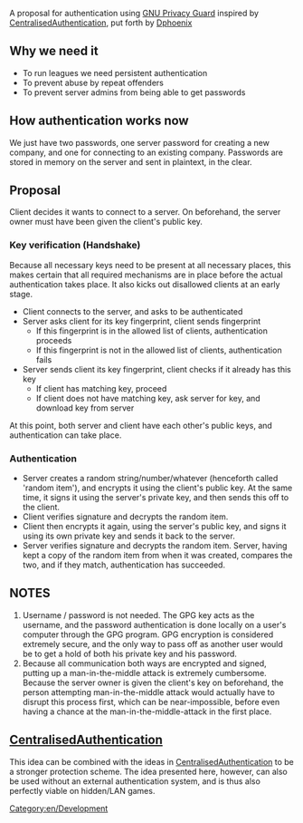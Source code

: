 {{Template:Obsolete}}

A proposal for authentication using [http://gnupg.org/ GNU Privacy Guard] inspired by [[Main/en/Miscellaneous suggestions/Centralised authentication|CentralisedAuthentication]], put forth by [[Archive/en/Dphoenix|Dphoenix]]

== Why we need it ==

* To run leagues we need persistent authentication
* To prevent abuse by repeat offenders
* To prevent server admins from being able to get passwords

== How authentication works now ==

We just have two passwords, one server password for creating a new company, and one for connecting to an existing company. Passwords are stored in memory on the server and sent in plaintext, in the clear.

== Proposal ==

Client decides it wants to connect to a server. On beforehand, the server owner must have been given the client's public key.

=== Key verification (Handshake) ===

Because all necessary keys need to be present at all necessary places, this makes certain that all required mechanisms are in place before the actual authentication takes place. It also kicks out disallowed clients at an early stage.

* Client connects to the server, and asks to be authenticated
* Server asks client for its key fingerprint, client sends fingerprint
** If this fingerprint is in the allowed list of clients, authentication proceeds
** If this fingerprint is not in the allowed list of clients, authentication fails
* Server sends client its key fingerprint, client checks if it already has this key
** If client has matching key, proceed
** If client does not have matching key, ask server for key, and download key from server

At this point, both server and client have each other's public keys, and authentication can take place.

=== Authentication ===

* Server creates a random string/number/whatever (henceforth called 'random item'), and encrypts it using the client's public key. At the same time, it signs it using the server's private key, and then sends this off to the client.
* Client verifies signature and decrypts the random item.
* Client then encrypts it again, using the server's public key, and signs it using its own private key and sends it back to the server.
* Server verifies signature and decrypts the random item. Server, having kept a copy of the random item from when it was created, compares the two, and if they match, authentication has succeeded.

== NOTES ==

# Username / password is not needed. The GPG key acts as the username, and the password authentication is done locally on a user's computer through the GPG program. GPG encryption is considered extremely secure, and the only way to pass off as another user would be to get a hold of both his private key and his password.
# Because all communication both ways are encrypted and signed, putting up a man-in-the-middle attack is extremely cumbersome. Because the server owner is given the client's key on beforehand, the person attempting man-in-the-middle attack would actually have to disrupt this process first, which can be near-impossible, before even having a chance at the man-in-the-middle-attack in the first place.

== [[Main/en/Miscellaneous suggestions/Centralised authentication|CentralisedAuthentication]] ==

This idea can be combined with the ideas in [[Main/en/Miscellaneous suggestions/Centralised authentication|CentralisedAuthentication]] to be a stronger protection scheme. The idea presented here, however, can also be used without an external authentication system, and is thus also perfectly viable on hidden/LAN games.

[[Category:en/Development]]